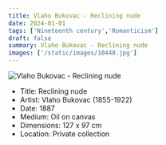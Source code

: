 ```yaml
---
title: Vlaho Bukovac - Reclining nude
date: 2024-01-01
tags: ['Nineteenth century','Romanticism']
draft: false
summary: Vlaho Bukovac - Reclining nude
images: ['/static/images/10448.jpg']
---
```


![Vlaho Bukovac - Reclining nude](/static/images/10448.jpg)

* Title: Reclining nude
* Artist: Vlaho Bukovac (1855-1922)
* Date: 1887
* Medium: Oil on canvas
* Dimensions: 127 x 97 cm
* Location: Private collection


